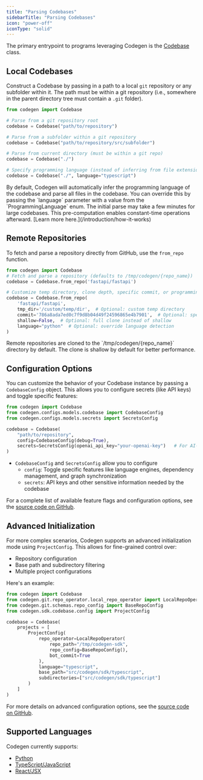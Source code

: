 ```yaml
---
title: "Parsing Codebases"
sidebarTitle: "Parsing Codebases"
icon: "power-off"
iconType: "solid"
---
```


The primary entrypoint to programs leveraging Codegen is the [Codebase](/api-reference/core/Codebase) class.

## Local Codebases

Construct a Codebase by passing in a path to a local `git` repository or any subfolder within it. The path must be within a git repository (i.e., somewhere in the parent directory tree must contain a `.git` folder).

```python
from codegen import Codebase

# Parse from a git repository root
codebase = Codebase("path/to/repository")

# Parse from a subfolder within a git repository
codebase = Codebase("path/to/repository/src/subfolder")

# Parse from current directory (must be within a git repo)
codebase = Codebase("./")

# Specify programming language (instead of inferring from file extensions)
codebase = Codebase("./", language="typescript")
```

<Note>
  By default, Codegen will automatically infer the programming language of the codebase and
  parse all files in the codebase. You can override this by passing the `language` parameter
  with a value from the `ProgrammingLanguage` enum.
</Note>

<Tip>
  The initial parse may take a few minutes for large codebases. This
  pre-computation enables constant-time operations afterward. [Learn more
  here.](/introduction/how-it-works)
</Tip>

## Remote Repositories

To fetch and parse a repository directly from GitHub, use the `from_repo` function.

```python
from codegen import Codebase
# Fetch and parse a repository (defaults to /tmp/codegen/{repo_name})
codebase = Codebase.from_repo('fastapi/fastapi')

# Customize temp directory, clone depth, specific commit, or programming language
codebase = Codebase.from_repo(
    'fastapi/fastapi',
    tmp_dir='/custom/temp/dir',  # Optional: custom temp directory
    commit='786a8ada7ed0c7f9d8b04d49f24596865e4b7901',  # Optional: specific commit
    shallow=False,  # Optional: full clone instead of shallow
    language="python"  # Optional: override language detection
)
```

<Note>
  Remote repositories are cloned to the `/tmp/codegen/{repo_name}` directory by
  default. The clone is shallow by default for better performance.
</Note>

## Configuration Options

You can customize the behavior of your Codebase instance by passing a `CodebaseConfig` object. This allows you to configure secrets (like API keys) and toggle specific features:

```python
from codegen import Codebase
from codegen.configs.models.codebase import CodebaseConfig
from codegen.configs.models.secrets import SecretsConfig

codebase = Codebase(
    "path/to/repository",
    config=CodebaseConfig(debug=True),
    secrets=SecretsConfig(openai_api_key="your-openai-key")   # For AI-powered features
)
```

- `CodebaseConfig` and `SecretsConfig` allow you to configure
  - `config`: Toggle specific features like language engines, dependency management, and graph synchronization
  - `secrets`: API keys and other sensitive information needed by the codebase

For a complete list of available feature flags and configuration options, see the [source code on GitHub](https://github.com/codegen-sh/codegen-sdk/blob/develop/src/codegen/sdk/codebase/config.py).

## Advanced Initialization

For more complex scenarios, Codegen supports an advanced initialization mode using `ProjectConfig`. This allows for fine-grained control over:

- Repository configuration
- Base path and subdirectory filtering
- Multiple project configurations

Here's an example:

```python
from codegen import Codebase
from codegen.git.repo_operator.local_repo_operator import LocalRepoOperator
from codegen.git.schemas.repo_config import BaseRepoConfig
from codegen.sdk.codebase.config import ProjectConfig

codebase = Codebase(
    projects = [
        ProjectConfig(
            repo_operator=LocalRepoOperator(
                repo_path="/tmp/codegen-sdk",
                repo_config=BaseRepoConfig(),
                bot_commit=True
            ),
            language="typescript",
            base_path="src/codegen/sdk/typescript",
            subdirectories=["src/codegen/sdk/typescript"]
        )
    ]
)
```

For more details on advanced configuration options, see the [source code on GitHub](https://github.com/codegen-sh/codegen-sdk/blob/develop/src/codegen/sdk/core/codebase.py).

## Supported Languages

Codegen currently supports:

- [Python](/api-reference/python)
- [TypeScript/JavaScript](/api-reference/typescript)
- [React/JSX](/building-with-codegen/react-and-jsx)
